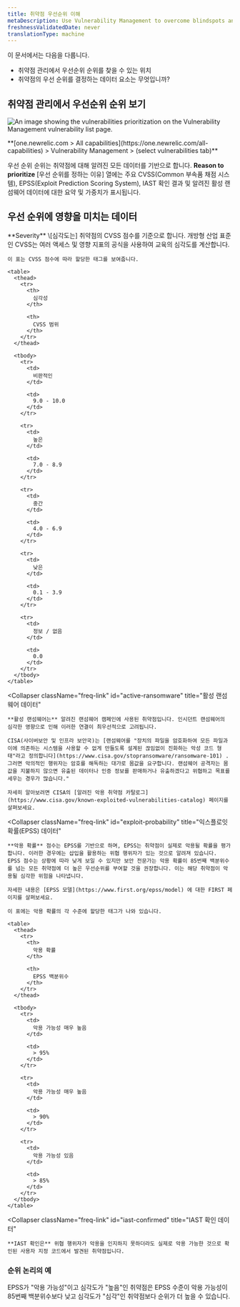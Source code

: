 ```yaml
---
title: 취약점 우선순위 이해
metaDescription: Use Vulnerability Management to overcome blindspots and assign remediation to developers as a security team.
freshnessValidatedDate: never
translationType: machine
---
```


이 문서에서는 다음을 다룹니다.

* 취약점 관리에서 우선순위 순위를 찾을 수 있는 위치
* 취약점의 우선 순위를 결정하는 데이터 요소는 무엇입니까?

## 취약점 관리에서 우선순위 순위 보기

<img
  title="Vulnerability Management prioritization"
  alt="An image showing the vulnerabilities prioritization on the Vulnerability Management vulnerability list page."
  src="/images/vuln-priority-security.webp"
/>

<figcaption>
  <DNT>
    **[one.newrelic.com > All capabilities](https://one.newrelic.com/all-capabilities) > Vulnerability Management > (select vulnerabilities tab)**
  </DNT>
</figcaption>

우선 순위 순위는 취약점에 대해 알려진 모든 데이터를 기반으로 합니다. **Reason to prioritize** \[우선 순위를 정하는 이유] 열에는 주요 CVSS(Common 부속품 채점 시스템), EPSS(Exploit Prediction Scoring System), IAST 확인 결과 및 알려진 활성 랜섬웨어 데이터에 대한 요약 및 가중치가 표시됩니다.

## 우선 순위에 영향을 미치는 데이터

<CollapserGroup>
  <Collapser
    className="freq-link"
    id="severity"
    title="심각도 데이터"
  >
    **Severity** \[심각도는] 취약점의 CVSS 점수를 기준으로 합니다. 개방형 산업 표준인 CVSS는 여러 액세스 및 영향 지표의 공식을 사용하여 교육의 심각도를 계산합니다.

    이 표는 CVSS 점수에 따라 할당한 태그를 보여줍니다.

    <table>
      <thead>
        <tr>
          <th>
            심각성
          </th>

          <th>
            CVSS 범위
          </th>
        </tr>
      </thead>

      <tbody>
        <tr>
          <td>
            비판적인
          </td>

          <td>
            9.0 - 10.0
          </td>
        </tr>

        <tr>
          <td>
            높은
          </td>

          <td>
            7.0 - 8.9
          </td>
        </tr>

        <tr>
          <td>
            중간
          </td>

          <td>
            4.0 - 6.9
          </td>
        </tr>

        <tr>
          <td>
            낮은
          </td>

          <td>
            0.1 - 3.9
          </td>
        </tr>

        <tr>
          <td>
            정보 / 없음
          </td>

          <td>
            0.0
          </td>
        </tr>
      </tbody>
    </table>
  </Collapser>

  <Collapser
    className="freq-link"
    id="active-ransomware"
    title="활성 랜섬웨어 데이터"
  >
    **활성 랜섬웨어는** 알려진 랜섬웨어 캠페인에 사용된 취약점입니다. 인시던트 랜섬웨어의 심각한 영향으로 인해 이러한 연결이 최우선적으로 고려됩니다.

    CISA(사이버보안 및 인프라 보안국)는 [랜섬웨어를 "장치의 파일을 암호화하여 모든 파일과 이에 의존하는 시스템을 사용할 수 없게 만들도록 설계된 끊임없이 진화하는 악성 코드 형태"라고 정의합니다](https://www.cisa.gov/stopransomware/ransomware-101) . 그러면 악의적인 행위자는 암호를 해독하는 대가로 몸값을 요구합니다. 랜섬웨어 공격자는 몸값을 지불하지 않으면 유출된 데이터나 인증 정보를 판매하거나 유출하겠다고 위협하고 목표를 세우는 경우가 많습니다."

    자세히 알아보려면 CISA의 [알려진 악용 취약점 카탈로그](https://www.cisa.gov/known-exploited-vulnerabilities-catalog) 페이지를 살펴보세요.
  </Collapser>

  <Collapser
    className="freq-link"
    id="exploit-probability"
    title="익스플로잇 확률(EPSS) 데이터"
  >
    **악용 확률** 점수는 EPSS를 기반으로 하며, EPSS는 취약점이 실제로 악용될 확률을 평가합니다. 이러한 경우에는 삽입을 활용하는 위협 행위자가 있는 것으로 알려져 있습니다. EPSS 점수는 상황에 따라 낮게 보일 수 있지만 보안 전문가는 악용 확률이 85번째 백분위수를 넘는 모든 취약점에 더 높은 우선순위를 부여할 것을 권장합니다. 이는 해당 취약점이 악용될 심각한 위험을 나타냅니다.

    자세한 내용은 [EPSS 모델](https://www.first.org/epss/model) 에 대한 FIRST 페이지를 살펴보세요.

    이 표에는 악용 확률의 각 수준에 할당한 태그가 나와 있습니다.

    <table>
      <thead>
        <tr>
          <th>
            악용 확률
          </th>

          <th>
            EPSS 백분위수
          </th>
        </tr>
      </thead>

      <tbody>
        <tr>
          <td>
            악용 가능성 매우 높음
          </td>

          <td>
            > 95%
          </td>
        </tr>

        <tr>
          <td>
            악용 가능성 매우 높음
          </td>

          <td>
            > 90%
          </td>
        </tr>

        <tr>
          <td>
            악용 가능성 있음
          </td>

          <td>
            > 85%
          </td>
        </tr>
      </tbody>
    </table>
  </Collapser>

  <Collapser
    className="freq-link"
    id="iast-confirmed"
    title="IAST 확인 데이터"
  >
    **IAST 확인은** 위협 행위자가 악용을 인지하지 못하더라도 실제로 악용 가능한 것으로 확인된 사용자 지정 코드에서 발견된 취약점입니다.
  </Collapser>
</CollapserGroup>

### 순위 논리의 예

EPSS가 "악용 가능성"이고 심각도가 "높음"인 취약점은 EPSS 수준이 악용 가능성이 85번째 백분위수보다 낮고 심각도가 "심각"인 취약점보다 순위가 더 높을 수 있습니다.
